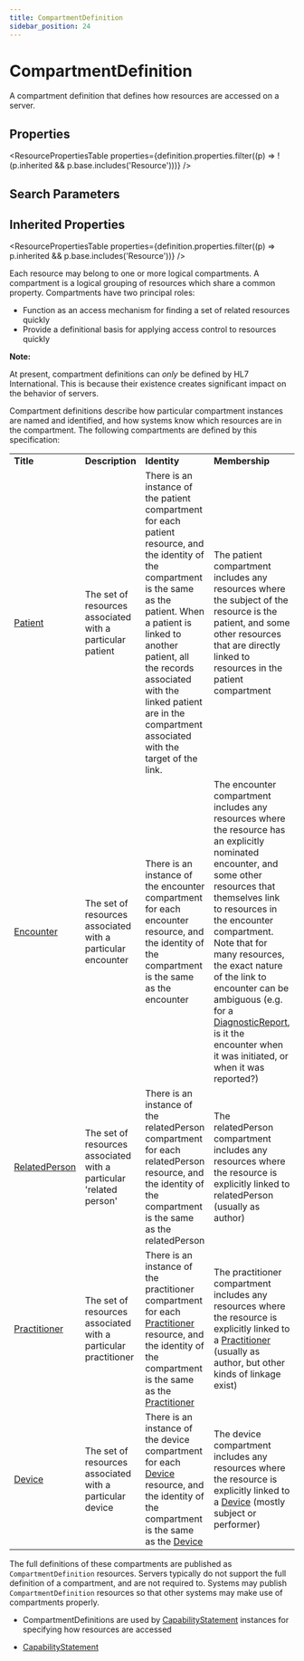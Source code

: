 ```yaml
---
title: CompartmentDefinition
sidebar_position: 24
---
```


# CompartmentDefinition

A compartment definition that defines how resources are accessed on a server.

<Tabs queryString="section">
<TabItem value="schema" label="Schema" default>


## Properties


<ResourcePropertiesTable properties={definition.properties.filter((p) => !(p.inherited && p.base.includes('Resource')))} />

## Search Parameters

<SearchParamsTable searchParams={definition.searchParameters} />

## Inherited Properties

<ResourcePropertiesTable properties={definition.properties.filter((p) => p.inherited && p.base.includes('Resource'))} />

</TabItem>
  <TabItem value="usage" label="Usage">
    <div> <a name="scope"></a>  <p> Each resource may belong to one or more logical compartments. A compartment is a logical  grouping of resources which share a common property. Compartments have two principal roles: </p> <ul>  <li>Function as an access mechanism for finding a set of related resources quickly</li>  <li>Provide a definitional basis for applying access control to resources quickly</li> </ul> <p><b>Note:</b></p> <p> At present, compartment definitions can <i>only</i> be defined by HL7 International.  This is because their existence creates significant impact on the behavior of servers. </p> </div>
    </TabItem>
  <TabItem value="relationships" label="Relationships">
    <div>  <a name="bnr"></a>   <p> Compartment definitions describe how particular compartment instances are named and identified, and how systems know which resources are in the compartment. The following compartments are  defined by this specification: </p> <table class="grid">  <tbody><tr><td><b>Title</b></td><td><b>Description</b></td><td><b>Identity</b></td><td><b>Membership</b></td></tr>  <tr><td><a href="https://www.hl7.org/fhir/compartmentdefinition-patient.html">Patient</a></td><td>The set of resources associated with a particular patient</td><td>There is an instance of the patient compartment for each patient resource, and the identity of the compartment is the same as the patient. When a patient is linked to another patient, all the records associated with the linked patient are in the compartment associated with the target of the link.</td><td>The patient compartment includes any resources where the subject of  the resource is the patient, and some other resources that are directly linked  to resources in the patient compartment</td></tr>  <tr><td><a href="https://www.hl7.org/fhir/compartmentdefinition-encounter.html">Encounter</a></td><td>The set of resources associated with a particular encounter</td><td>There is an instance of the encounter compartment for each encounter resource, and the identity of the compartment is the same as the encounter</td><td>The encounter compartment includes any resources where the resource has an explicitly nominated encounter, and some other resources that themselves link  to resources in the encounter compartment. Note that for many resources, the exact nature of the link to encounter can be ambiguous (e.g. for a <a href="/docs/api/fhir/resources/diagnosticreport">DiagnosticReport</a>, is it the encounter when it was initiated, or when it was reported?)</td></tr>  <tr><td><a href="https://www.hl7.org/fhir/compartmentdefinition-relatedperson.html">RelatedPerson</a></td><td>The set of resources associated with a particular 'related person'</td><td>There is an instance of the relatedPerson compartment for each relatedPerson resource, and the identity of the compartment is the same as the relatedPerson</td><td>The relatedPerson compartment includes any resources where the resource is explicitly linked to relatedPerson (usually as author)</td></tr>  <tr><td><a href="https://www.hl7.org/fhir/compartmentdefinition-practitioner.html">Practitioner</a></td><td>The set of resources associated with a particular practitioner</td><td>There is an instance of the practitioner compartment for each <a href="/docs/api/fhir/resources/practitioner">Practitioner</a> resource, and the identity of the compartment is the same as the <a href="/docs/api/fhir/resources/practitioner">Practitioner</a></td><td>The practitioner compartment includes any resources where the resource is explicitly linked to a <a href="/docs/api/fhir/resources/practitioner">Practitioner</a> (usually as author, but other kinds of linkage exist)</td></tr>  <tr><td><a href="https://www.hl7.org/fhir/compartmentdefinition-device.html">Device</a></td><td>The set of resources associated with a particular device</td><td>There is an instance of the device compartment for each <a href="/docs/api/fhir/resources/device">Device</a> resource, and the identity of the compartment is the same as the <a href="/docs/api/fhir/resources/device">Device</a></td><td>The device compartment includes any resources where the resource is explicitly linked to a <a href="/docs/api/fhir/resources/device">Device</a> (mostly subject or performer)</td></tr> </tbody></table>  <p> The full definitions of these compartments are published as <code>CompartmentDefinition</code> resources. Servers typically do not support the full definition of a compartment, and are not  required to. Systems may publish <code>CompartmentDefinition</code> resources so that other systems may make use of compartments properly. </p> <ul>  <li>CompartmentDefinitions are used by <a href="/docs/api/fhir/resources/capabilitystatement">CapabilityStatement</a> instances for specifying how resources are accessed</li> </ul>  </div>
    </TabItem>
  
  <TabItem value="referencedBy" label="Referenced By">
    <ul><li><a href="/docs/api/fhir/resources/capabilitystatement">CapabilityStatement</a></li></ul>
    </TabItem>

</Tabs>
